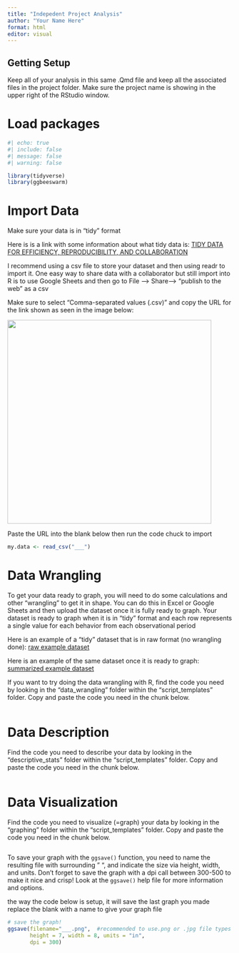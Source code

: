 ```yaml
---
title: "Indepedent Project Analysis"
author: "Your Name Here"
format: html
editor: visual
---
```


## Getting Setup

Keep all of your analysis in this same .Qmd file and keep all the associated files in the project folder. Make sure the project name is showing in the upper right of the RStudio window.

# Load packages

```r
#| echo: true
#| include: false
#| message: false
#| warning: false

library(tidyverse)
library(ggbeeswarm)

```

# Import Data

Make sure your data is in "tidy" format

Here is is a link with some information about what tidy data is: [TIDY DATA FOR EFFICIENCY, REPRODUCIBILITY, AND COLLABORATION](https://www.openscapes.org/blog/2020/10/12/tidy-data/)

I recommend using a csv file to store your dataset and then using readr to import it. One easy way to share data with a collaborator but still import into R is to use Google Sheets and then go to File --\> Share--\> "publish to the web" as a csv

Make sure to select "Comma-separated values (.csv)" and copy the URL for the link shown as seen in the image below:

![](images/save_to_web.png){fig-alt="Under link make sure that entire document and comma-separated values (.csv) are selected when you publish to the web. Copy the link shown." width="457"}

Paste the URL into the blank below then run the code chuck to import

```r


my.data <- read_csv("___")

```

# Data Wrangling

To get your data ready to graph, you will need to do some calculations and other "wrangling" to get it in shape. You can do this in Excel or Google Sheets and then upload the dataset once it is fully ready to graph. Your dataset is ready to graph when it is in "tidy" format and each row represents a single value for each behavior from each observational period

Here is an example of a "tidy" dataset that is in raw format (no wrangling done): [raw example dataset](https://docs.google.com/spreadsheets/d/1wYSSC5Ji5ZBub-jDIItC6VNt3DG_lWmtE4KV4VvljqA/edit?usp=sharing)

Here is an example of the same dataset once it is ready to graph: [summarized example dataset](https://docs.google.com/spreadsheets/d/1GzYmA1JeUeK9VwwhrxfnipUaOH6ZXQbTJ4E23EfK0X8/edit?usp=sharing)

If you want to try doing the data wrangling with R, find the code you need by looking in the "data_wrangling" folder within the "script_templates" folder. Copy and paste the code you need in the chunk below.

```r



```

# Data Description

Find the code you need to describe your data by looking in the "descriptive_stats" folder within the "script_templates" folder. Copy and paste the code you need in the chunk below.

```r




```

# Data Visualization

Find the code you need to visualize (=graph) your data by looking in the "graphing" folder within the "script_templates" folder. Copy and paste the code you need in the chunk below.

```r




```

To save your graph with the `ggsave()` function, you need to name the resulting file with surrounding " ", and indicate the size via height, width, and units. Don't forget to save the graph with a dpi call between 300-500 to make it nice and crisp! Look at the `ggsave()` help file for more information and options.

the way the code below is setup, it will save the last graph you made replace the blank with a name to give your graph file

```r

# save the graph!
ggsave(filename="___.png",  #recommended to use.png or .jpg file types
       height = 7, width = 8, units = "in", 
       dpi = 300)

```
